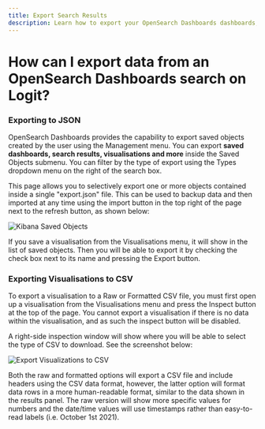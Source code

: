 ```yaml
---
title: Export Search Results
description: Learn how to export your OpenSearch Dashboards dashboards, visualisations, and search results as either JSON or CSV file formats.
---
```


# How can I export data from an OpenSearch Dashboards search on Logit?

### Exporting to JSON
OpenSearch Dashboards provides the capability to export saved objects created by the user using the Management menu. You can export **saved dashboards, search results, visualisations and more** inside the Saved Objects submenu. You can filter by the type of export using the Types dropdown menu on the right of the search box.

This page allows you to selectively export one or more objects contained inside a single "export.json" file. This can be used to backup data and then imported at any time using the import button in the top right of the page next to the refresh button, as shown below:

![Kibana Saved Objects](@/images/help/log-management/storage/kibana-saved-objects.png)

If you save a visualisation from the Visualisations menu, it will show in the list of saved objects. Then you will be able to export it by checking the check box next to its name and pressing the Export button.

### Exporting Visualisations to CSV
To export a visualisation to a Raw or Formatted CSV file, you must first open up a visualisation from the Visualisations menu and press the Inspect button at the top of the page. You cannot export a visualisation if there is no data within the visualisation, and as such the inspect button will be disabled.

A right-side inspection window will show where you will be able to select the type of CSV to download. See the screenshot below:

![Export Visualizations to CSV](@/images/help/log-management/storage/kibana-logs.png)

Both the raw and formatted options will export a CSV file and include headers using the CSV data format, however, the latter option will format data rows in a more human-readable format, similar to the data shown in the results panel. The raw version will show more specific values for numbers and the date/time values will use timestamps rather than easy-to-read labels (i.e. October 1st 2021).